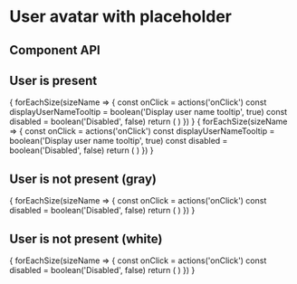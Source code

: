 


<Meta
  title="Components/Member avatars and buttons/UserAvatarWithPlaceholder"
  decorators={decorators}
/>

# User avatar with placeholder

## Component API
<ArgsTable of={UserAvatarWithPlaceholder} />

## User is present
<Story name="User is present">
  <Grid container direction="row" alignItems="center" spacing={2}>
    {
      forEachSize(sizeName => {
        const onClick = actions('onClick')
        const displayUserNameTooltip = boolean('Display user name tooltip', true)
        const disabled = boolean('Disabled', false)
        return (
          <UserAvatarWithPlaceholder
            size={sizeName}
            user={makeSampleUser(false, false)}
            disabled={disabled}
            displayUserNameOnHover={displayUserNameTooltip}
            variant="grey"
            {...onClick}
          />
        )
      })
    }
  </Grid>
  <Grid container direction="row" alignItems="center" spacing={2}>
    {
      forEachSize(sizeName => {
        const onClick = actions('onClick')
        const displayUserNameTooltip = boolean('Display user name tooltip', true)
        const disabled = boolean('Disabled', false)
        return (
          <UserAvatarWithPlaceholder
            size={sizeName}
            user={makeSampleUser(true, false)}
            disabled={disabled}
            displayUserNameOnHover={displayUserNameTooltip}
            variant="grey"
            {...onClick}
          />
        )
      })
    }
  </Grid>
</Story>

## User is not present (gray)
<Story name="User is not present (gray)">
  <Grid container direction="row" alignItems="center" spacing={2}>
    {
      forEachSize(sizeName => {
        const onClick = actions('onClick')
        const disabled = boolean('Disabled', false)
        return (
          <UserAvatarWithPlaceholder
            size={sizeName}
            user={null}
            disabled={disabled}
            variant="grey"
            {...onClick}
          />
        )
      })
    }
  </Grid>
</Story>

## User is not present (white)
<Story name="User is not present (white)">
  <Grid
    container
    direction="row"
    alignItems="center"
    spacing={2}
    style={{
      backgroundColor:'#466ADA',
    }}
  >
    {
      forEachSize(sizeName => {
      const onClick = actions('onClick')
      const disabled = boolean('Disabled', false)
      return (
          <UserAvatarWithPlaceholder
            size={sizeName}
            user={null}
            disabled={disabled}
            variant="white"
            {...onClick}
          />
        )
      })
    }
  </Grid>
</Story>

